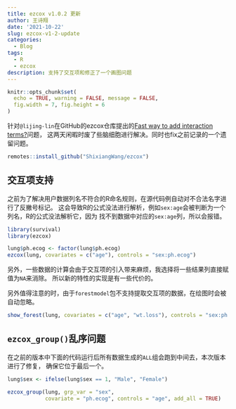 ```yaml
---
title: ezcox v1.0.2 更新
author: 王诗翔
date: '2021-10-22'
slug: ezcox-v1-2-update
categories:
  - Blog
tags:
  - R
  - ezcox
description: 支持了交互项和修正了一个画图问题
---
```


<!-- Links -->

```r
knitr::opts_chunk$set(
  echo = TRUE, warning = FALSE, message = FALSE,
  fig.width = 7, fig.height = 6
)
```

针对`@lijing-lin`在GitHub的ezcox仓库提出的[Fast way to add interaction terms?](https://github.com/ShixiangWang/ezcox/issues/23)问题，
这两天闲暇时废了些脑细胞进行解决。同时也fix之前记录的一个遗留问题。

```r
remotes::install_github("ShixiangWang/ezcox")
```


## 交互项支持

之前为了解决用户数据列名不符合的R命名规则，在源代码例自动对不合法名字进行了反撇号标记。
这会导致R的公式没法进行解析，例如`sex:age`会被判断为一个列名，R的公式没法解析它，因为
找不到数据中对应的`sex:age`列，所以会报错。

```r
library(survival)
library(ezcox)

lung$ph.ecog <- factor(lung$ph.ecog)
ezcox(lung, covariates = c("age"), controls = "sex:ph.ecog")
```

另外，一些数据的计算会由于交互项的引入带来麻烦，我选择将一些结果列直接赋值为`NA`来消除。
所以新的特性的实现是有一些代价的。

另外值得注意的时，由于`forestmodel`包不支持提取交互项的数据，在绘图时会被自动忽略。

```r
show_forest(lung, covariates = c("age", "wt.loss"), controls = "sex:ph.ecog")
```

## `ezcox_group()`乱序问题

在之前的版本中下面的代码运行后所有数据生成的`ALL`组会跑到中间去，本次版本进行了修复，
确保它位于最后一个。

```r
lung$sex <- ifelse(lung$sex == 1, "Male", "Female")

ezcox_group(lung, grp_var = "sex",
            covariate = "ph.ecog", controls = "age", add_all = TRUE)
```


